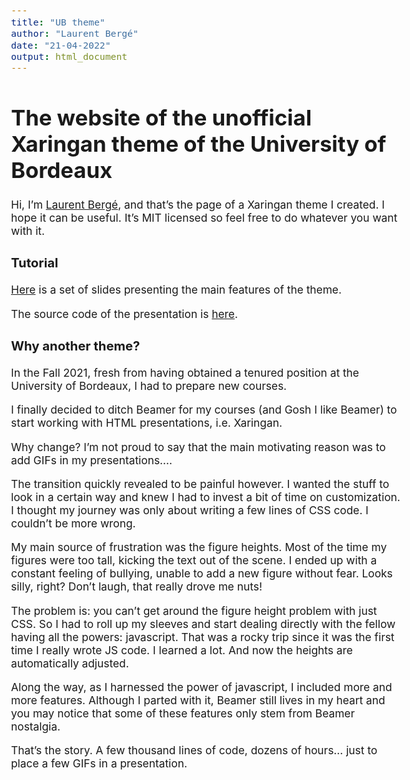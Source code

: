 ```yaml
---
title: "UB theme"
author: "Laurent Bergé"
date: "21-04-2022"
output: html_document
---
```


<style type="text/css">
body {
  font-size: 13pt;
}
</style>

# The website of the unofficial Xaringan theme of the University of Bordeaux

Hi, I'm [Laurent Bergé](https://sites.google.com/site/laurentrberge/), and that's the page of a Xaringan theme I created. I hope it can be useful. It's MIT licensed so feel free to do whatever you want with it.

### Tutorial

[Here](UB_tutorial.html) is a set of slides presenting the main features of the theme. 

The source code of the presentation is [here](https://github.com/lrberge/ub_theme/blob/main/UB_tutorial.Rmd).

### Why another theme?

In the Fall 2021, fresh from having obtained a tenured position at the University of Bordeaux, I had to prepare new courses. 

I finally decided to ditch Beamer for my courses (and Gosh I like Beamer) to start working with HTML presentations, i.e. Xaringan. 

Why change? I'm not proud to say that the main motivating reason was to add GIFs in my presentations.... 

The transition quickly revealed to be painful however. I wanted the stuff to look in a certain way and knew I had to invest a bit of time on customization. I thought my journey was only about writing a few lines of CSS code. I couldn't be more wrong.

My main source of frustration was the figure heights. Most of the time my figures were too tall, kicking the text out of the scene. I ended up with a constant feeling of bullying, unable to add a new figure without fear. Looks silly, right? Don't laugh, that really drove me nuts!

The problem is: you can't get around the figure height problem with just CSS. So I had to roll up my sleeves and start dealing directly with the fellow having all the powers: javascript. That was a rocky trip since it was the first time I really wrote JS code. I learned a lot. And now the heights are automatically adjusted.

Along the way, as I harnessed the power of javascript, I included more and more features. Although I parted with it, Beamer still lives in my heart and you may notice that some of these features only stem from Beamer nostalgia. 

That's the story. A few thousand lines of code, dozens of hours... just to place a few GIFs in a presentation.









